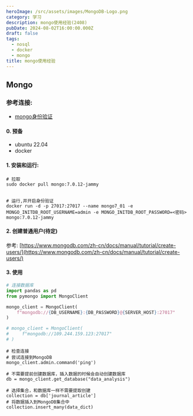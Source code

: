 ```yaml
---
heroImage: /src/assets/images/MongoDB-Logo.png
category: 学习
description: mongo使用经验(2408)
pubDate: 2024-08-02T16:00:00.000Z
draft: false
tags:
  - nosql
  - docker
  - mongo
title: mongo使用经验
---
```


## Mongo

### 参考连接:

* [mongo身份验证](https://www.mongodb.com/zh-cn/docs/manual/tutorial/configure-scram-client-authentication/)

#### 0. 预备

* ubuntu 22.04
* docker

#### 1. 安装和运行:

```shell
# 拉取
sudo docker pull mongo:7.0.12-jammy


# 运行,并开启身份验证
docker run -d -p 27017:27017 --name mongo7_01 -e MONGO_INITDB_ROOT_USERNAME=admin -e MONGO_INITDB_ROOT_PASSWORD=<密码>  mongo:7.0.12-jammy

```

#### 2. 创建普通用户(待定)

参考: [https://www.mongodb.com/zh-cn/docs/manual/tutorial/create-users/](https://www.mongodb.com/zh-cn/docs/manual/tutorial/create-users/)

#### 3. 使用

```python
# 连接数据库
import pandas as pd
from pymongo import MongoClient

mongo_client = MongoClient(
    f"mongodb://{DB_USERNAME}:{DB_PASSWORD}@{SERVER_HOST}:27017"
)

# mongo_client = MongoClient(
#     f"mongodb://109.244.159.123:27017"
# )

```

```shell
# 检查连接
# 尝试连接到MongoDB
mongo_client.admin.command('ping')

# 不需要提前创建数据库，插入数据的时候会自动创建数据库
db = mongo_client.get_database("data_analysis")
```

```shell
# 选择集合，和数据库一样不需要提取创建
collection = db['journal_article'] 
# 将数据插入到MongoDB集合中
collection.insert_many(data_dict)
```
